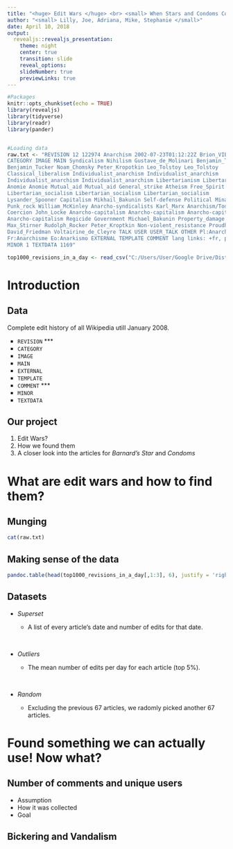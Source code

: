 ```yaml
---
title: "<huge> Edit Wars </huge> <br> <small> When Stars and Condoms Collide </small>"
author: "<small> Lilly, Joe, Adriana, Mike, Stephanie </small>"
date: April 10, 2018
output:
  revealjs::revealjs_presentation:
    theme: night
    center: true
    transition: slide
    reveal_options:
    slideNumber: true
    previewLinks: true
---
```


```r
#Packages
knitr::opts_chunk$set(echo = TRUE)
library(revealjs)
library(tidyverse)
library(readr)
library(pander)


#Loading data
raw.txt <- "REVISION 12 122974 Anarchism 2002-07-23T01:12:22Z Brion_VIBBER 51
CATEGORY IMAGE MAIN Syndicalism Nihilism Gustave_de_Molinari Benjamin_Tucker
Benjamin_Tucker Noam_Chomsky Peter_Kropotkin Leo_Tolstoy Leo_Tolstoy
Classical_liberalism Individualist_anarchism Individualist_anarchism
Individualist_anarchism Individualist_anarchism Libertarianism Libertarianism
Anomie Anomie Mutual_aid Mutual_aid General_strike Atheism Free_Spirit
Libertarian_socialism Libertarian_socialism Libertarian_socialism
Lysander_Spooner Capitalism Mikhail_Bakunin Self-defense Political Minarchism
Punk_rock William_McKinley Anarcho-syndicalists Karl_Marx Anarchism/Todo
Coercion John_Locke Anarcho-capitalism Anarcho-capitalism Anarcho-capitalism
Anarcho-capitalism Regicide Government Michael_Bakunin Property_damage
Max_Stirner Rudolph_Rocker Peter_Kroptkin Non-violent_resistance Proudhon
David_Friedman Voltairine_de_Cleyre TALK USER USER_TALK OTHER Pl:Anarchizm
Fr:Anarchisme Eo:Anarkismo EXTERNAL TEMPLATE COMMENT lang links: +fr, pl
MINOR 1 TEXTDATA 1169"

top1000_revisions_in_a_day <- read_csv("C:/Users/User/Google Drive/Distributed Computing/DistributedProject1.git/Outputs/top1000 revisions in a day.csv")
```

<!-- -------------------------------- -->

# Introduction

## Data

Complete edit history of all Wikipedia utill January 2008.

<ul style="list-style-type:square">
  <li> `REVISION` ***</li>
  <li> `CATEGORY` </li>
  <li> `IMAGE`</li>
  <li> `MAIN` </li>
  <li> `EXTERNAL` </li>
  <li> `TEMPLATE` </li>
  <li> `COMMENT` *** </li>
  <li> `MINOR` </li>
  <li> `TEXTDATA` </li>
</ul>

## Our project

<ol>
  <li>Edit Wars?</li>
  <li>How we found them</li>
  <li>A closer look into the articles for *Barnard's Star* and *Condoms*</li>
</ol>


# What are edit wars and how to find them?

## Munging

```r
cat(raw.txt)
```

## Making sense of the data

```r
pandoc.table(head(top1000_revisions_in_a_day[,1:3], 6), justify = 'right')
```


## Datasets

- *Superset*
    * A list of every article's date and number of edits for that date.
    
    <br>
    
- *Outliers*
    * The mean number of edits per day for each article (top 5\%).
    
    <br>

- *Random*
    * Excluding the previous 67 articles, we radomly picked another 67 articles.

<!-- -------------------------------- -->

# Found something we can actually use! Now what?

## Number of comments and unique users

- Assumption
- How it was collected
- Goal

## Bickering and Vandalism 




<!-- -------------------------------- -->





